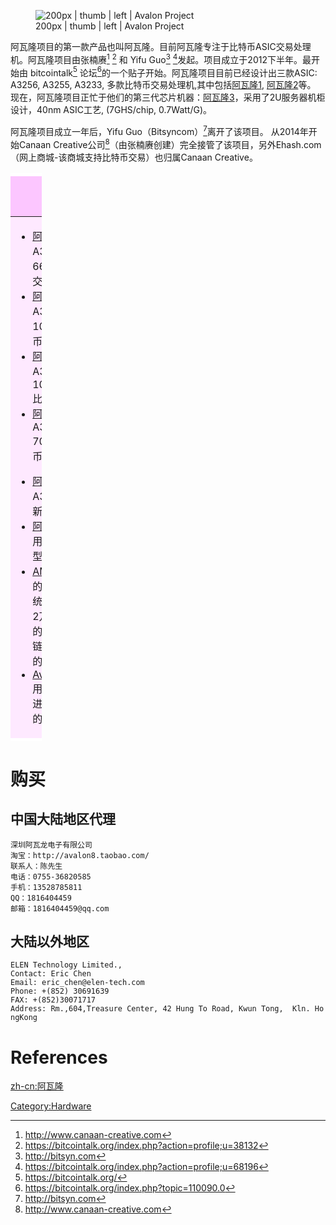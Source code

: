 [[File:Logo-A.png | 200px | thumb | left | Avalon Project]]

阿瓦隆项目的第一款产品也叫阿瓦隆。目前阿瓦隆专注于比特币ASIC交易处理机。阿瓦隆项目由张楠赓<ref>http://www.canaan-creative.com</ref> <ref>https://bitcointalk.org/index.php?action=profile;u=38132</ref> 和 Yifu Guo<ref>http://bitsyn.com</ref> <ref>https://bitcointalk.org/index.php?action=profile;u=68196</ref>发起。项目成立于2012下半年。最开始由 bitcointalk<ref>https://bitcointalk.org/</ref> 论坛<ref>https://bitcointalk.org/index.php?topic=110090.0</ref>的一个贴子开始。阿瓦隆项目目前已经设计出三款ASIC: A3256, A3255, A3233, 多款比特币交易处理机,其中包括[[阿瓦隆1]], [[阿瓦隆2]]等。 现在，阿瓦隆项目正忙于他们的第三代芯片机器：[[阿瓦隆3]]，采用了2U服务器机柜设计，40nm ASIC工艺, (7GHS/chip, 0.7Watt/G)。

阿瓦隆项目成立一年后，Yifu Guo（Bitsyncom）<ref>http://bitsyn.com</ref>离开了该项目。 从2014年开始Canaan Creative公司<ref>http://www.canaan-creative.com</ref>（由张楠赓创建）完全接管了该项目，另外Ehash.com（网上商城-该商城支持比特币交易）也归属Canaan Creative。

{| class="wikitable" cellspacing="0" cellpadding="0" width=100% style="border: 0px solid #eee; padding: 0px"
! width=33% style="background:#FCC6FF;border-left:0px solid white;border-right:5px solid white;border-top:5px solid white;" | 用户 
! width=33% style="background:#B3DDF4;border-left:5px solid white;border-right:5px solid white;border-top:5px solid white;" | 开发者 
! width=33% style="background:#F5FC7F;border-left:5px solid white;border-right:0px solid white;border-top:5px solid white;" | 商务合作 
|-
|valign="TOP" style="background:#FEE9FF;border-left:0px solid white;border-right:5px solid white;border-bottom:5px solid white;" | 
* [[阿瓦隆1]]， 使用 A3256， 66/110GHs 比特币交易处理器  
* [[阿瓦隆2]]， 使用 A3255， 100/300GHs 比特币交易处理器 
* [[阿瓦隆3]]， 使用 A3233， 105/290/800/GHs 比特币交易处理器
* [[阿瓦隆4]]， 使用 A3222([http://downloads.canaan-creative.com/browser/hardware/A3222/datasheet/A3222Q56-140627-V01-EN.pdf datasheet]), 700W, 1THs 比特币交易处理器

* [[阿瓦隆3.5]]， 使用 A3233， 增加一些新的功能
* [[阿瓦隆 nano]]， 仅使用一个A3233的小型USB装置
* [http://downloads.canaan-creative.com/ams AMS] 由阿瓦隆研发的基于网页的管理系统。能够管理规模在2万台阿瓦隆3-290的大型矿场。后面的链接是一个三维版本的AMS [http://downloads.canaan-creative.com/ams/3d here]。
* [[Avalon mm tools]] 用于更新MM固件和进行芯片完整性测试的工具。

|valign="TOP" style="background:#D4EDFB;border-left:5px solid white;border-right:5px solid white;border-bottom:5px solid white;" | 
* [http://downloads.canaan-creative.com/ 固件下载]
* [https://github.com/Canaan-Creative 源代码]
* [http://lists.canaan-creative.com 邮件列表]
* [http://goo.gl/2ll1C0 IRC频道]
* [http://downloads.canaan-creative.com/irclogs/ IRC日志]
* [http://bbs.canaan-creative.com 阿瓦隆中文论坛]
* [http://www.btcfans.com/it618_scoremall-scoremall.html 阿瓦隆中文商城]

|valign="TOP" style="background:#FCFFCD;border-left:5px solid white;border-right:0px solid white;border-bottom:5px solid white;" | 
* [https://ehash.com Online shop: 官方商城]
* [http://www.canaan-creative.com 公司主页]
* 获取更多信息，请发送邮件至service@canaan-creative.com。

|}

= 购买 =
==  中国大陆地区代理 ==
 深圳阿瓦龙电子有限公司
 淘宝：http://avalon8.taobao.com/
 联系人：陈先生
 电话：0755-36820585
 手机：13528785811
 QQ：1816404459
 邮箱：1816404459@qq.com 

==  大陆以外地区 ==
 ELEN Technology Limited.,
 Contact: Eric Chen
 Email: eric_chen@elen-tech.com
 Phone: +(852) 30691639
 FAX: +(852)30071717
 Address: Rm.,604,Treasure Center, 42 Hung To Road, Kwun Tong,  Kln. HongKong

= References =
<references/>

[[zh-cn:阿瓦隆]]

[[Category:Hardware]]
